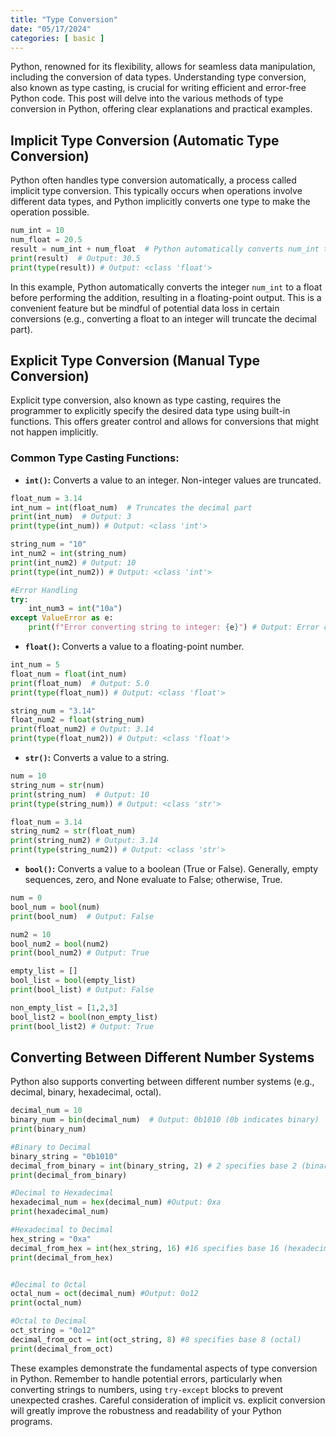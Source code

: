 ```yaml
---
title: "Type Conversion"
date: "05/17/2024"
categories: [ basic ]
---
```



Python, renowned for its flexibility, allows for seamless data manipulation, including the conversion of data types.  Understanding type conversion, also known as type casting, is crucial for writing efficient and error-free Python code. This post will delve into the various methods of type conversion in Python, offering clear explanations and practical examples.


## Implicit Type Conversion (Automatic Type Conversion)

Python often handles type conversion automatically, a process called implicit type conversion. This typically occurs when operations involve different data types, and Python implicitly converts one type to make the operation possible.

```python
num_int = 10
num_float = 20.5
result = num_int + num_float  # Python automatically converts num_int to a float
print(result)  # Output: 30.5
print(type(result)) # Output: <class 'float'>
```

In this example, Python automatically converts the integer `num_int` to a float before performing the addition, resulting in a floating-point output.  This is a convenient feature but be mindful of potential data loss in certain conversions (e.g., converting a float to an integer will truncate the decimal part).


## Explicit Type Conversion (Manual Type Conversion)

Explicit type conversion, also known as type casting, requires the programmer to explicitly specify the desired data type using built-in functions.  This offers greater control and allows for conversions that might not happen implicitly.

### Common Type Casting Functions:

* **`int()`:** Converts a value to an integer.  Non-integer values are truncated.

```python
float_num = 3.14
int_num = int(float_num)  # Truncates the decimal part
print(int_num)  # Output: 3
print(type(int_num)) # Output: <class 'int'>

string_num = "10"
int_num2 = int(string_num)
print(int_num2) # Output: 10
print(type(int_num2)) # Output: <class 'int'>

#Error Handling
try:
    int_num3 = int("10a")
except ValueError as e:
    print(f"Error converting string to integer: {e}") # Output: Error converting string to integer: invalid literal for int() with base 10: '10a'

```

* **`float()`:** Converts a value to a floating-point number.

```python
int_num = 5
float_num = float(int_num)
print(float_num)  # Output: 5.0
print(type(float_num)) # Output: <class 'float'>

string_num = "3.14"
float_num2 = float(string_num)
print(float_num2) # Output: 3.14
print(type(float_num2)) # Output: <class 'float'>
```

* **`str()`:** Converts a value to a string.

```python
num = 10
string_num = str(num)
print(string_num)  # Output: 10
print(type(string_num)) # Output: <class 'str'>

float_num = 3.14
string_num2 = str(float_num)
print(string_num2) # Output: 3.14
print(type(string_num2)) # Output: <class 'str'>

```

* **`bool()`:** Converts a value to a boolean (True or False).  Generally, empty sequences, zero, and None evaluate to False; otherwise, True.

```python
num = 0
bool_num = bool(num)
print(bool_num)  # Output: False

num2 = 10
bool_num2 = bool(num2)
print(bool_num2) # Output: True

empty_list = []
bool_list = bool(empty_list)
print(bool_list) # Output: False

non_empty_list = [1,2,3]
bool_list2 = bool(non_empty_list)
print(bool_list2) # Output: True
```


##  Converting Between Different Number Systems

Python also supports converting between different number systems (e.g., decimal, binary, hexadecimal, octal).

```python
decimal_num = 10
binary_num = bin(decimal_num)  # Output: 0b1010 (0b indicates binary)
print(binary_num)

#Binary to Decimal
binary_string = "0b1010"
decimal_from_binary = int(binary_string, 2) # 2 specifies base 2 (binary)
print(decimal_from_binary)

#Decimal to Hexadecimal
hexadecimal_num = hex(decimal_num) #Output: 0xa
print(hexadecimal_num)

#Hexadecimal to Decimal
hex_string = "0xa"
decimal_from_hex = int(hex_string, 16) #16 specifies base 16 (hexadecimal)
print(decimal_from_hex)


#Decimal to Octal
octal_num = oct(decimal_num) #Output: 0o12
print(octal_num)

#Octal to Decimal
oct_string = "0o12"
decimal_from_oct = int(oct_string, 8) #8 specifies base 8 (octal)
print(decimal_from_oct)

```

These examples demonstrate the fundamental aspects of type conversion in Python.  Remember to handle potential errors, particularly when converting strings to numbers, using `try-except` blocks to prevent unexpected crashes.  Careful consideration of implicit vs. explicit conversion will greatly improve the robustness and readability of your Python programs.

